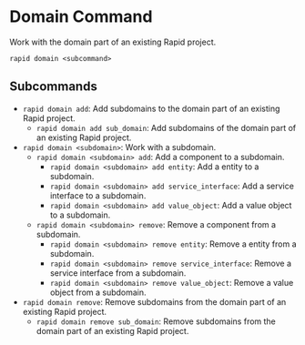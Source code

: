 # Domain Command

Work with the domain part of an existing Rapid project.

```
rapid domain <subcommand>
```

## Subcommands

- `rapid domain add`: Add subdomains to the domain part of an existing Rapid project.
  - `rapid domain add sub_domain`: Add subdomains of the domain part of an existing Rapid project.
- `rapid domain <subdomain>`: Work with a subdomain.
  - `rapid domain <subdomain> add`: Add a component to a subdomain.
    - `rapid domain <subdomain> add entity`: Add a entity to a subdomain.
    - `rapid domain <subdomain> add service_interface`: Add a service interface to a subdomain.
    - `rapid domain <subdomain> add value_object`: Add a value object to a subdomain.
  - `rapid domain <subdomain> remove`: Remove a component from a subdomain.
    - `rapid domain <subdomain> remove entity`: Remove a entity from a subdomain.
    - `rapid domain <subdomain> remove service_interface`: Remove a service interface from a subdomain.
    - `rapid domain <subdomain> remove value_object`: Remove a value object from a subdomain.
- `rapid domain remove`: Remove subdomains from the domain part of an existing Rapid project.
  - `rapid domain remove sub_domain`: Remove subdomains from the domain part of an existing Rapid project.

